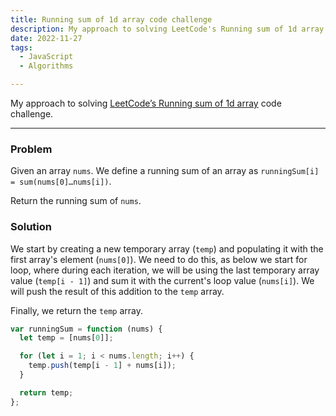 ```yaml
---
title: Running sum of 1d array code challenge
description: My approach to solving LeetCode's Running sum of 1d array code challenge
date: 2022-11-27
tags:
  - JavaScript
  - Algorithms

---
```


My approach to solving [LeetCode’s Running sum of 1d array](https://leetcode.com/problems/running-sum-of-1d-array/) code challenge.

---

### Problem

Given an array `nums`. We define a running sum of an array as `runningSum[i] = sum(nums[0]…nums[i])`.

Return the running sum of `nums`.

### Solution

We start by creating a new temporary array (`temp`) and populating it with the first array's element (`nums[0]`). We need to do this, as below we start for loop, where during each iteration, we will be using the last temporary array value (`temp[i - 1]`) and sum it with the current's loop value (`nums[i]`). We will push the result of this addition to the `temp` array.

Finally, we return the `temp` array.

```js
var runningSum = function (nums) {
  let temp = [nums[0]];

  for (let i = 1; i < nums.length; i++) {
    temp.push(temp[i - 1] + nums[i]);
  }

  return temp;
};
```